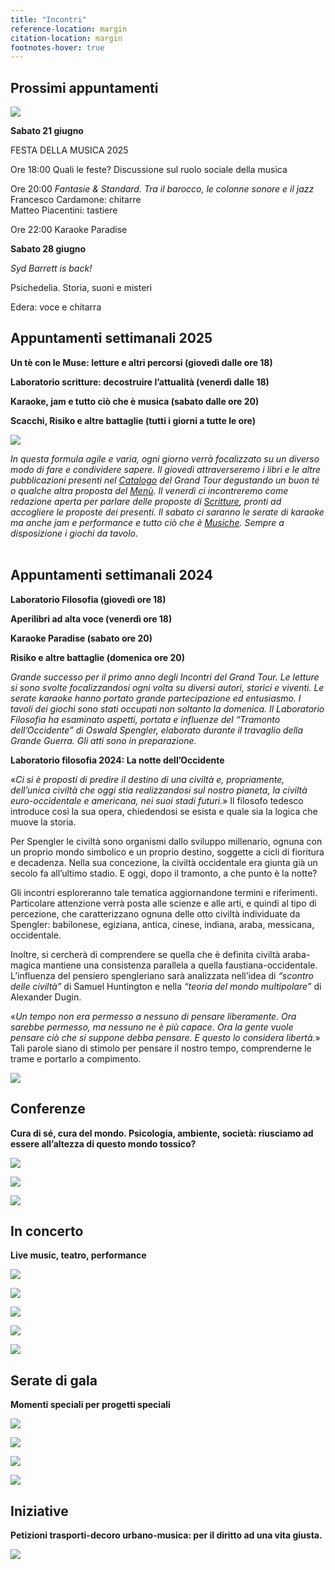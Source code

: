 ```yaml
---
title: "Incontri"
reference-location: margin
citation-location: margin
footnotes-hover: true
---
```


## Prossimi appuntamenti

![](images/immagini_bookwinebar/iniziative/festamusica.jpeg){fig-align="center"}

**Sabato 21 giugno**

FESTA DELLA MUSICA 2025

Ore 18:00 Quali le feste? Discussione sul ruolo sociale della musica

Ore 20:00 *Fantasie & Standard. Tra il barocco, le colonne sonore e il jazz*\
Francesco Cardamone: chitarre\
Matteo Piacentini: tastiere

Ore 22:00 Karaoke Paradise

**Sabato 28 giugno**

*Syd Barrett is back!*

Psichedelia. Storia, suoni e misteri

Edera: voce e chitarra

## **Appuntamenti settimanali 2025**

**Un tè con le Muse: letture e altri percorsi (giovedì dalle ore 18)**

**Laboratorio scritture: decostruire l'attualità (venerdì dalle 18)**

**Karaoke, jam e tutto ciò che è musica (sabato dalle ore 20)**

**Scacchi, Risiko e altre battaglie (tutti i giorni a tutte le ore)**

![](images/incontri_2025-01.jpeg){fig-align="center"}

*In questa formula agile e varia, ogni giorno verrà focalizzato su un diverso modo di fare e condividere sapere. Il giovedì attraverseremo i libri e le altre pubblicazioni presenti nel [Catalogo](https://grandtour.shop/catalogo.html) del Grand Tour degustando un buon té o qualche altra proposta del [Menù](https://grandtour.shop/bookwinebar.html#men%C3%B9). Il venerdì ci incontreremo come redazione aperta per parlare delle proposte di [Scritture](https://grandtour.shop/scritture.html), pronti ad accogliere le proposte dei presenti. ll sabato ci saranno le serate di karaoke ma anche jam e performance e tutto ciò che è [Musiche](https://grandtour.shop/musiche.html). Sempre a disposizione i giochi da tavolo.*\
\

## **Appuntamenti settimanali 2024**

**Laboratorio Filosofia (giovedì ore 18)**

**Aperilibri ad alta voce (venerdì ore 18)**

**Karaoke Paradise (sabato ore 20)**

**Risiko e altre battaglie (domenica ore 20)**

*Grande successo per il primo anno degli Incontri del Grand Tour. Le letture si sono svolte focalizzandosi ogni volta su diversi autori, storici e viventi. Le serate karaoke hanno portato grande partecipazione ed entusiasmo. I tavoli dei giochi sono stati occupati non soltanto la domenica. Il Laboratorio Filosofia ha esaminato aspetti, portata e influenze del "Tramonto dell'Occidente" di Oswald Spengler, elaborato durante il travaglio della Grande Guerra. Gli atti sono in preparazione.*

**Laboratorio filosofia 2024: La notte dell'Occidente**

«*Ci si è proposti di predire il destino di una civiltà e, propriamente, dell'unica civiltà che oggi stia realizzandosi sul nostro pianeta, la civiltà euro-occidentale e americana, nei suoi stadi futuri.*» Il filosofo tedesco introduce così la sua opera, chiedendosi se esista e quale sia la logica che muove la storia.

Per Spengler le civiltà sono organismi dallo sviluppo millenario, ognuna con un proprio mondo simbolico e un proprio destino, soggette a cicli di fioritura e decadenza. Nella sua concezione, la civiltà occidentale era giunta già un secolo fa all'ultimo stadio. E oggi, dopo il tramonto, a che punto è la notte?

Gli incontri esploreranno tale tematica aggiornandone termini e riferimenti. Particolare attenzione verrà posta alle scienze e alle arti, e quindi al tipo di percezione, che caratterizzano ognuna delle otto civiltà individuate da Spengler: babilonese, egiziana, antica, cinese, indiana, araba, messicana, occidentale.

Inoltre, si cercherà di comprendere se quella che è definita civiltà araba-magica mantiene una consistenza parallela a quella faustiana-occidentale. L'influenza del pensiero spengleriano sarà analizzata nell'idea di *"scontro delle civiltà"* di Samuel Huntington e nella *"teoria del mondo multipolare"* di Alexander Dugin.

«*Un tempo non era permesso a nessuno di pensare liberamente. Ora sarebbe permesso, ma nessuno ne è più capace. Ora la gente vuole pensare ciò che si suppone debba pensare. E questo lo considera libertà.*» Tali parole siano di stimolo per pensare il nostro tempo, comprenderne le trame e portarlo a compimento.

![](images/immagini_bookwinebar/iniziative/calendario.jpg){fig-align="center"}

## **Conferenze**

**Cura di sé, cura del mondo. Psicologia, ambiente, società: riusciamo ad essere all'altezza di questo mondo tossico?**

![](images/immagini_bookwinebar/iniziative/conferenza_europa.jpeg){fig-align="center"}

![](images/immagini_bookwinebar/iniziative/conferenza%20nutrizionismo.jpg){fig-align="center"}

![](images/immagini_bookwinebar/iniziative/conferenza%20dipendenze.jpg){fig-align="center"}

## In concerto

**Live music, teatro, performance**

![](images/immagini_bookwinebar/iniziative/concerto_8_5.jpeg){fig-align="center"}

![](images/immagini_bookwinebar/iniziative/concerto_11-4.jpeg){fig-align="center"}

![](images/immagini_bookwinebar/iniziative/concerto_5-4.jpeg){fig-align="center"}

![](images/canterbury_night.jpeg){fig-align="center"}

![](images/immagini_bookwinebar/iniziative/concerto_napoli.jpg){fig-align="center"}

## **Serate di gala**

**Momenti speciali per progetti speciali**

![](images/carnevale2025.jpeg){fig-align="center"}

![](images/Capodanno2025-01.jpeg){fig-align="center"}

![](images/immagini_bookwinebar/iniziative/Capodanno.jpg){fig-align="center"}

![](images/immagini_bookwinebar/iniziative/maschere_inverse.jpg){fig-align="center"}

## **Iniziative**

**Petizioni trasporti-decoro urbano-musica: per il diritto ad una vita giusta.**

![](images/immagini_bookwinebar/iniziative/petizioni.jpg){fig-align="center"}
